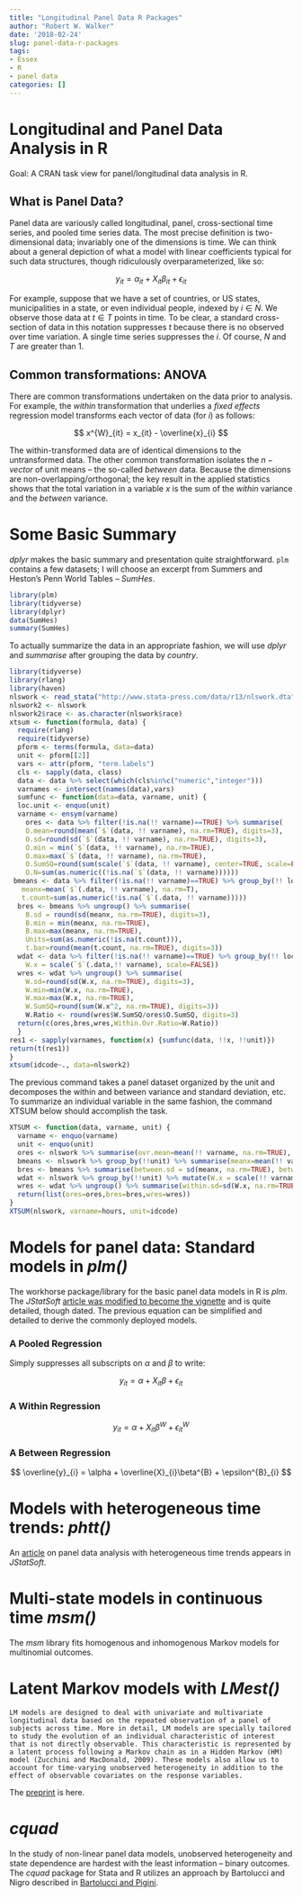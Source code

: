 ```yaml
---
title: "Longitudinal Panel Data R Packages"
author: "Robert W. Walker"
date: '2018-02-24'
slug: panel-data-r-packages
tags:
- Essex
- R
- panel data
categories: []
---
```


# Longitudinal and Panel Data Analysis in R

Goal: A CRAN task view for panel/longitudinal data analysis in R.  

## What is Panel Data?

Panel data are variously called longitudinal, panel, cross-sectional time series, and pooled time series data.  The most precise definition is two-dimensional data; invariably one of the dimensions is time.  We can think about a general depiction of what a model with linear coefficients typical for such data structures, though ridiculously overparameterized, like so:

$$ y_{it} = \alpha_{it} + X_{it}\beta_{it} + \epsilon_{it} $$

For example, suppose that we have a set of countries, or US states, municipalities in a state, or even individual people, indexed by $i \in N$.  We observe those data at $t \in T$ points in time.  To be clear, a standard cross-section of data in this notation suppresses $t$ because there is no observed over time variation.  A single time series suppresses the $i$.  Of course, $N$ and $T$ are greater than 1.

## Common transformations: ANOVA

There are common transformations undertaken on the data prior to analysis.  For example, the *within* transformation that underlies a *fixed effects* regression model transforms each vector of data (for $i$) as follows:

$$ x^{W}_{it} = x_{it} - \overline{x}_{i} $$

The within-transformed data are of identical dimensions to the untransformed data.  The other common transformation isolates the $n-vector$ of unit means -- the so-called *between* data.  Because the dimensions are non-overlapping/orthogonal; the key result in the applied statistics shows that the total variation in a variable $x$ is the sum of the *within* variance and the *between* variance.

# Some Basic Summary

*dplyr* makes the basic summary and presentation quite straightforward.  `plm` contains a few datasets; I will choose an excerpt from Summers and Heston's Penn World Tables -- *SumHes*.

```r
library(plm)
library(tidyverse)
library(dplyr)
data(SumHes)
summary(SumHes)
```

To actually summarize the data in an appropriate fashion, we will use *dplyr* and *summarise* after grouping the data by *country*.

```r
library(tidyverse)
library(rlang)
library(haven)
nlswork <- read_stata("http://www.stata-press.com/data/r13/nlswork.dta")
nlswork2 <- nlswork
nlswork2$race <- as.character(nlswork$race)
xtsum <- function(formula, data) {
  require(rlang)
  require(tidyverse)
  pform <- terms(formula, data=data)
  unit <- pform[[2]]
  vars <- attr(pform, "term.labels")
  cls <- sapply(data, class)
  data <- data %>% select(which(cls%in%c("numeric","integer")))
  varnames <- intersect(names(data),vars)
  sumfunc <- function(data=data, varname, unit) {
  loc.unit <- enquo(unit)
  varname <- ensym(varname)
    ores <- data %>% filter(!is.na(!! varname)==TRUE) %>% summarise(
    O.mean=round(mean(`$`(data, !! varname), na.rm=TRUE), digits=3),
    O.sd=round(sd(`$`(data, !! varname), na.rm=TRUE), digits=3), 
    O.min = min(`$`(data, !! varname), na.rm=TRUE), 
    O.max=max(`$`(data, !! varname), na.rm=TRUE), 
    O.SumSQ=round(sum(scale(`$`(data, !! varname), center=TRUE, scale=FALSE)^2, na.rm=TRUE), digits=3), 
    O.N=sum(as.numeric((!is.na(`$`(data, !! varname))))))
 bmeans <- data %>% filter(!is.na(!! varname)==TRUE) %>% group_by(!! loc.unit) %>% summarise(
   meanx=mean(`$`(.data, !! varname), na.rm=T), 
   t.count=sum(as.numeric(!is.na(`$`(.data, !! varname)))))
  bres <- bmeans %>% ungroup() %>% summarise(
    B.sd = round(sd(meanx, na.rm=TRUE), digits=3),
    B.min = min(meanx, na.rm=TRUE), 
    B.max=max(meanx, na.rm=TRUE), 
    Units=sum(as.numeric(!is.na(t.count))), 
    t.bar=round(mean(t.count, na.rm=TRUE), digits=3))
  wdat <- data %>% filter(!is.na(!! varname)==TRUE) %>% group_by(!! loc.unit) %>% mutate(
    W.x = scale(`$`(.data,!! varname), scale=FALSE))
  wres <- wdat %>% ungroup() %>% summarise(
    W.sd=round(sd(W.x, na.rm=TRUE), digits=3), 
    W.min=min(W.x, na.rm=TRUE), 
    W.max=max(W.x, na.rm=TRUE), 
    W.SumSQ=round(sum(W.x^2, na.rm=TRUE), digits=3))
    W.Ratio <- round(wres$W.SumSQ/ores$O.SumSQ, digits=3)
  return(c(ores,bres,wres,Within.Ovr.Ratio=W.Ratio))
  }
res1 <- sapply(varnames, function(x) {sumfunc(data, !!x, !!unit)})
return(t(res1))
}  
xtsum(idcode~., data=nlswork2)
```

The previous command takes a panel dataset organized by the unit and decomposes the within and between variance and standard deviation, etc.  To summarize an individual variable in the same fashion, the command XTSUM below should accomplish the task.

```r
XTSUM <- function(data, varname, unit) {
  varname <- enquo(varname)
  unit <- enquo(unit)
  ores <- nlswork %>% summarise(ovr.mean=mean(!! varname, na.rm=TRUE), ovr.sd=sd(!! varname, na.rm=TRUE), ovr.min = min(!! varname, na.rm=TRUE), ovr.max=max(!! varname, na.rm=TRUE))
  bmeans <- nlswork %>% group_by(!!unit) %>% summarise(meanx=mean(!! varname, na.rm=T))
  bres <- bmeans %>% summarise(between.sd = sd(meanx, na.rm=TRUE), between.min = min(meanx, na.rm=TRUE), between.max=max(meanx, na.rm=TRUE), Groups=n())
  wdat <- nlswork %>% group_by(!!unit) %>% mutate(W.x = scale(!! varname, scale=FALSE))
  wres <- wdat %>% ungroup() %>% summarise(within.sd=sd(W.x, na.rm=TRUE), within.min=min(W.x, na.rm=TRUE), within.max=max(W.x, na.rm=TRUE))
  return(list(ores=ores,bres=bres,wres=wres))
}
XTSUM(nlswork, varname=hours, unit=idcode)
```

# Models for panel data: Standard models in *plm()*

The workhorse package/library for the basic panel data models in R is *plm*.  The *JStatSoft* [article was modified to become the vignette](https://cran.r-project.org/web/packages/plm/vignettes/plm.pdf) and is quite detailed, though dated.  The previous equation can be simplified and detailed to derive the commonly deployed models.

### A Pooled Regression

Simply suppresses all subscripts on $\alpha$ and $\beta$ to write:

$$ y_{it} = \alpha + X_{it}\beta + \epsilon_{it} $$

### A Within Regression

$$ y_{it} = \alpha + X_{it}\beta^{W} + \epsilon^{W}_{it} $$

### A Between Regression

$$ \overline{y}_{i} = \alpha + \overline{X}_{i}\beta^{B} + \epsilon^{B}_{i} $$

# Models with heterogeneous time trends: *phtt()*

An [article](https://arxiv.org/pdf/1407.6484.pdf) on panel data analysis with heterogeneous time trends appears in *JStatSoft*.

# Multi-state models in continuous time *msm()*

The *msm* library fits homogenous and inhomogenous Markov models for multinomial outcomes.

# Latent Markov models with *LMest()*

```
LM models are designed to deal with univariate and multivariate longitudinal data based on the repeated observation of a panel of subjects across time. More in detail, LM models are specially tailored to study the evolution of an individual characteristic of interest that is not directly observable. This characteristic is represented by a latent process following a Markov chain as in a Hidden Markov (HM) model (Zucchini and MacDonald, 2009). These models also allow us to account for time-varying unobserved heterogeneity in addition to the effect of observable covariates on the response variables.
```

The [preprint](https://arxiv.org/pdf/1501.04448.pdf) is here.

# *cquad*

In the study of non-linear panel data models, unobserved heterogeneity and state dependence are hardest with the least information -- binary outcomes.  The *cquad* package for Stata and R utilizes an approach by Bartolucci and Nigro described in [Bartolucci and Pigini](https://www.jstatsoft.org/article/view/v078i07/v78i07.pdf).

